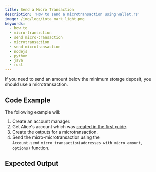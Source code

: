 ```yaml
---
title: Send a Micro Transaction
description: 'How to send a microtransaction using wallet.rs'
image: /img/logo/iota_mark_light.png
keywords:
  - how to
  - micro-transaction
  - send micro-transaction
  - microtransaction
  - send microtransaction
  - nodejs
  - python
  - java
  - rust
---
```



If you need to send an amount below the minimum storage deposit, you should use a microtransaction.

<TipFaucet />

## Code Example

The following example will:

1. Create an account manager.
2. Get Alice's account which was [created in the first guide](../accounts_and_addresses/01_create_a_wallet_account.mdx).
3. Create the outputs for a microtransaction.
4. Send the micro-microtransaction using the `Account.send_micro_transaction(addresses_with_micro_amount, options)` function.

<Tabs groupId='language' queryString>
  <TabItem value='rust' label='Rust'>
    <RustCode />
  </TabItem>
  <TabItem value='node' label='Node.js'>
    <NodejsCode />
  </TabItem>
  <TabItem value='python' label='Python'>
    <PythonCode />
  </TabItem>
  <TabItem value='java' label='Java'>
    <JavaCode />
  </TabItem>
</Tabs>

## Expected Output

<Tabs groupId='language' queryString>
  <TabItem value='rust' label='Rust'>
    <RustOutput />
  </TabItem>
  <TabItem value='node' label='Node.js'>
    <NodejsOutput />
  </TabItem>
  <TabItem value='python' label='Python'>
    <PythonOutput />
  </TabItem>
  <TabItem value='java' label='Java'>
    <JavaOutput />
  </TabItem>
</Tabs>

